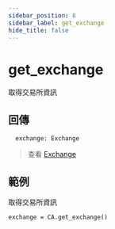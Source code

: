 ```yaml
---
sidebar_position: 8
sidebar_label: get_exchange
hide_title: false
---
```



# get_exchange

取得交易所資訊

## 回傳

```
  exchange: Exchange
```

> 查看 [Exchange](/docs/documentation/python/ca-objects/exchange)

## 範例

取得交易所資訊

```
exchange = CA.get_exchange()
```
